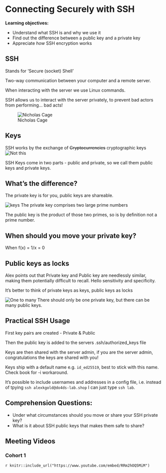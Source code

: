 # Connecting Securely with SSH

**Learning objectives:**

-   Understand what SSH is and why we use it
-   Find out the difference between a public key and a private key
-   Appreciate *how* SSH encryption works

## SSH

Stands for 'Secure (socket) Shell'

Two-way communication between your computer and a remote server.

When interacting with the server we use Linux commands.

SSH allows us to interact with the server privately, to prevent bad actors from performing... bad acts!

![Nicholas Cage](images/ssh_bada_actor.jpeg)

## Keys

SSH works by the exchange of ~~Cryptocurrencies~~ cryptographic keys ![Not this](images/ssh_not_bitcoin.png)

SSH Keys come in two parts - public and private, so we call them public keys and private keys.

## What's the difference?

The private key is for you, public keys are shareable.

![keys](images/ssh_public_private.png)
The private key comprises two large prime numbers

The public key is the product of those two primes, so is by definition not a prime number.

## When should you move your private key?

When  f(x) = 1/x = 0


## Public keys as locks

Alex points out that Private key and Public key are needlessly similar, making them potentially difficult to recall. Hello sensitivity and specificity.

It's better to think of private keys as keys, public keys as locks

![One to many](images/ssh_key_padlocks.jpeg)
There should only be one private key, but there can be many public keys.

## Practical SSH Usage

First key pairs are created - Private & Public

Then the public key is added to the servers .ssh/authorized_keys file

Keys are then shared with the server admin, if you are the server admin, congratulations the keys are shared with you!

Keys ship with a default name e.g. `id_ed25519`, best to stick with this name. Check book for -i workaround.

It's possible to include usernames and addresses in a config file, i.e.
instead of tpying `ssh alexkgold@do4ds-lab.shop` I can just type `ssh lab`.

## Comprehension Questions:

- Under what circumstances should you move or share your SSH private key?
- What is it about SSH public keys that makes them safe to share?

## Meeting Videos {.unnumbered}

### Cohort 1 {.unnumbered}

`r knitr::include_url("https://www.youtube.com/embed/RRm2hOQ5MiM")`
